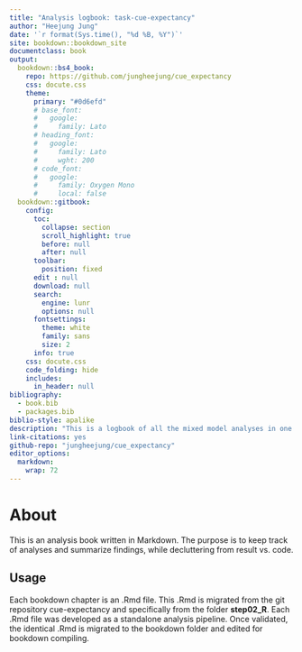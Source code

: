 ```yaml
--- 
title: "Analysis logbook: task-cue-expectancy"
author: "Heejung Jung"
date: '`r format(Sys.time(), "%d %B, %Y")`'
site: bookdown::bookdown_site
documentclass: book
output:
  bookdown::bs4_book:
    repo: https://github.com/jungheejung/cue_expectancy
    css: docute.css
    theme:
      primary: "#0d6efd"   
      # base_font: 
      #   google: 
      #     family: Lato
      # heading_font:
      #   google:
      #     family: Lato
      #     wght: 200
      # code_font:
      #   google: 
      #     family: Oxygen Mono
      #     local: false
  bookdown::gitbook:
    config:
      toc:
        collapse: section
        scroll_highlight: true
        before: null
        after: null
      toolbar:
        position: fixed
      edit : null
      download: null
      search:
        engine: lunr
        options: null
      fontsettings:
        theme: white
        family: sans
        size: 2
      info: true
    css: docute.css
    code_folding: hide
    includes:
      in_header: null
bibliography:
  - book.bib
  - packages.bib
biblio-style: apalike
description: "This is a logbook of all the mixed model analyses in one setting."
link-citations: yes
github-repo: "jungheejung/cue_expectancy"
editor_options: 
  markdown: 
    wrap: 72
---
```


# About

This is an analysis book written in Markdown. The purpose is to keep track of analyses and summarize findings, while decluttering from result vs. code. 

## Usage 

Each bookdown chapter is an .Rmd file. This .Rmd is migrated from the git repository cue-expectancy and specifically from the folder **step02_R**. Each .Rmd file was developed as a standalone analysis pipeline. Once validated, the identical .Rmd is migrated to the bookdown folder and edited for bookdown compiling. 



